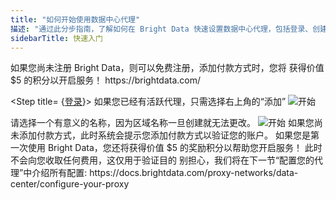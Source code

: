 ```yaml
---
title: "如何开始使用数据中心代理"
描述: "通过此分步指南，了解如何在 Bright Data 快速设置数据中心代理，包括登录、创建代理和账户验证。"
sidebarTitle: 快速入门
---
```


<Tip>
  如果您尚未注册 Bright Data，则可以免费注册，添加付款方式时，您将 获得价值 $5 的积分以开启服务！  
  https://brightdata.com/
</Tip>

<Steps>

  <Step title= {<a href="https://brightdata.com/cp/start">登录</a>}>
  </Step>
  <Step title="导航到“我的区域”">
    <Accordion title="在“我的区域”页面的“数据中心代理”下，点击“开始”">
    <Warning>
      如果您已经有活跃代理，只需选择右上角的“添加”
    </Warning>
    <Frame>
      <img src="/images/proxy-networks/data-center/get_started.png" alt='开始'/>
    </Frame>
    </Accordion>
  </Step>

  <Step title="选择您的代理名称">
    <Accordion title="输入新数据中心代理的代理名称">
    <Warning>
      请选择一个有意义的名称，因为区域名称一旦创建就无法更改。
    </Warning>
        <Frame>
      <img src="/images/proxy-networks/data-center/add_a_new_proxy.png" alt='开始'/>
    </Frame>
    </Accordion>
  </Step>

  <Step title="点击“添加代理”">
  </Step>
</Steps>

<Accordion title="在继续操作之前，请验证您的账户">
  如果您尚未添加付款方式，此时系统会提示您添加付款方式以验证您的账户。 如果您是第一次使用 Bright Data，您还将获得价值 $5 的奖励积分以帮助您开启服务！
  <Tip>
    此时不会向您收取任何费用，这仅用于验证目的
  </Tip>
</Accordion>

<Note>
别担心，我们将在下一节“配置您的代理”中介绍所有配置:  
https://docs.brightdata.com/proxy-networks/data-center/configure-your-proxy
</Note>
